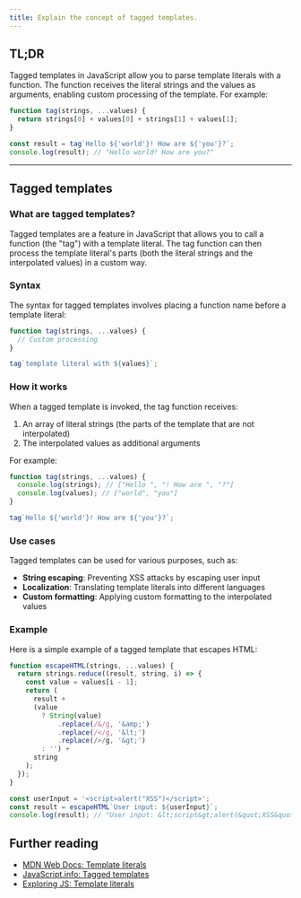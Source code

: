 ```yaml
---
title: Explain the concept of tagged templates.
---
```


## TL;DR

Tagged templates in JavaScript allow you to parse template literals with a function. The function receives the literal strings and the values as arguments, enabling custom processing of the template. For example:

```js
function tag(strings, ...values) {
  return strings[0] + values[0] + strings[1] + values[1];
}

const result = tag`Hello ${'world'}! How are ${'you'}?`;
console.log(result); // "Hello world! How are you?"
```

---

## Tagged templates

### What are tagged templates?

Tagged templates are a feature in JavaScript that allows you to call a function (the "tag") with a template literal. The tag function can then process the template literal's parts (both the literal strings and the interpolated values) in a custom way.

### Syntax

The syntax for tagged templates involves placing a function name before a template literal:

```js
function tag(strings, ...values) {
  // Custom processing
}

tag`template literal with ${values}`;
```

### How it works

When a tagged template is invoked, the tag function receives:

1. An array of literal strings (the parts of the template that are not interpolated)
2. The interpolated values as additional arguments

For example:

```js
function tag(strings, ...values) {
  console.log(strings); // ["Hello ", "! How are ", "?"]
  console.log(values); // ["world", "you"]
}

tag`Hello ${'world'}! How are ${'you'}?`;
```

### Use cases

Tagged templates can be used for various purposes, such as:

- **String escaping**: Preventing XSS attacks by escaping user input
- **Localization**: Translating template literals into different languages
- **Custom formatting**: Applying custom formatting to the interpolated values

### Example

Here is a simple example of a tagged template that escapes HTML:

```js
function escapeHTML(strings, ...values) {
  return strings.reduce((result, string, i) => {
    const value = values[i - 1];
    return (
      result +
      (value
        ? String(value)
            .replace(/&/g, '&amp;')
            .replace(/</g, '&lt;')
            .replace(/>/g, '&gt;')
        : '') +
      string
    );
  });
}

const userInput = '<script>alert("XSS")</script>';
const result = escapeHTML`User input: ${userInput}`;
console.log(result); // "User input: &lt;script&gt;alert(&quot;XSS&quot;)&lt;/script&gt;"
```

## Further reading

- [MDN Web Docs: Template literals](https://developer.mozilla.org/en-US/docs/Web/JavaScript/Reference/Template_literals#tagged_templates)
- [JavaScript.info: Tagged templates](https://javascript.info/tagged-templates)
- [Exploring JS: Template literals](http://exploringjs.com/es6/ch_template-literals.html#tagged-templates)
